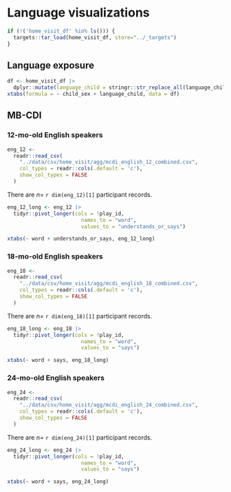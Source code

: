 # Language visualizations {-}

```r
if (!('home_visit_df' %in% ls())) {
  targets::tar_load(home_visit_df, store="../_targets")
}
```

## Language exposure {-}

```r
df <- home_visit_df |>
  dplyr::mutate(language_child = stringr::str_replace_all(language_child, " ", "_"))
xtabs(formula = ~ child_sex + language_child, data = df)
```

## MB-CDI {-}

### 12-mo-old English speakers {-}

```r
eng_12 <-
  readr::read_csv(
    "../data/csv/home_visit/agg/mcdi_english_12_combined.csv",
    col_types = readr::cols(.default = 'c'),
    show_col_types = FALSE
  )
```

There are $n=$ `r dim(eng_12)[1]` participant records.

```r
eng_12_long <- eng_12 |>
  tidyr::pivot_longer(cols = !play_id,
                        names_to = "word",
                        values_to = "understands_or_says")

xtabs(~ word + understands_or_says, eng_12_long)
```


### 18-mo-old English speakers {-}

```r
eng_18 <-
  readr::read_csv(
    "../data/csv/home_visit/agg/mcdi_english_18_combined.csv",
    col_types = readr::cols(.default = 'c'),
    show_col_types = FALSE
  )
```

There are $n=$ `r dim(eng_18)[1]` participant records.

```r
eng_18_long <- eng_18 |>
  tidyr::pivot_longer(cols = !play_id,
                        names_to = "word",
                        values_to = "says")

xtabs(~ word + says, eng_18_long)
```

### 24-mo-old English speakers {-}

```r
eng_24 <-
  readr::read_csv(
    "../data/csv/home_visit/agg/mcdi_english_24_combined.csv",
    col_types = readr::cols(.default = 'c'),
    show_col_types = FALSE
  )
```

There are $n=$ `r dim(eng_24)[1]` participant records.

```r
eng_24_long <- eng_24 |>
  tidyr::pivot_longer(cols = !play_id,
                        names_to = "word",
                        values_to = "says")

xtabs(~ word + says, eng_24_long)
```